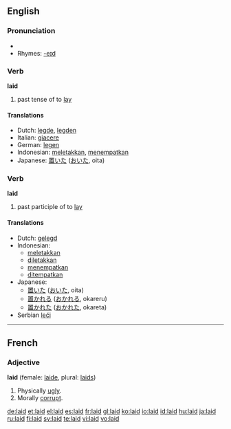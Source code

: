 ==English==

{{rank|sound|didn't|natural|516|laid|cold|led|low}}

=== Pronunciation ===
*{{audio|en-us-laid.ogg|Audio (US)}}
*Rhymes: [[Rhymes:English:-eɪd|-eɪd]]

===Verb===
'''laid'''
# past tense of to [[lay]]

====Translations====
*Dutch: [[legde]], [[legden]]
*Italian: [[giacere]]
*German: [[legen]]
*Indonesian: [[letak|meletakkan]], [[tempat|menempatkan]]
*Japanese: [[置いた]] ([[おいた]], oita)

===Verb===
'''laid'''
# past participle of to [[lay]]

==== Translations ====
*Dutch: [[gelegd]]
*Indonesian:
** [[letak|meletakkan]]
** [[letak|diletakkan]]
** [[tempat|menempatkan]]
** [[tempat|ditempatkan]]
*Japanese:
** [[置いた]] ([[おいた]], oita)
** [[置かれる]] ([[おかれる]], okareru)
** [[置かれた]] ([[おかれた]], okareta)
*Serbian [[leći]]

----

==French==
===Adjective===
'''laid''' {{m}} (female: [[laide]], plural: [[laids]])
# Physically [[ugly]].
# Morally [[corrupt]].

[[de:laid]]
[[et:laid]]
[[el:laid]]
[[es:laid]]
[[fr:laid]]
[[gl:laid]]
[[ko:laid]]
[[io:laid]]
[[id:laid]]
[[hu:laid]]
[[ja:laid]]
[[ru:laid]]
[[fi:laid]]
[[sv:laid]]
[[te:laid]]
[[vi:laid]]
[[vo:laid]]